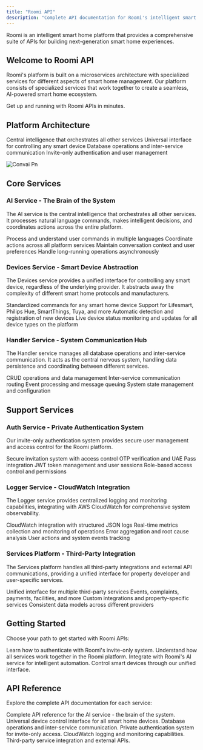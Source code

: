 ```yaml
---
title: "Roomi API"
description: "Complete API documentation for Roomi's intelligent smart home platform"
---
```


Roomi is an intelligent smart home platform that provides a comprehensive suite of APIs for building next-generation smart home experiences.

## Welcome to Roomi API

Roomi's platform is built on a microservices architecture with specialized services for different aspects of smart home management. Our platform consists of specialized services that work together to create a seamless, AI-powered smart home ecosystem.

<Card title="Quick Start Guide" icon="rocket" href="/authentication">
  Get up and running with Roomi APIs in minutes.
</Card>

## Platform Architecture

<CardGroup cols={2}>
  <Card title="AI Service" icon="brain" href="/api-reference/ai">
    Central intelligence that orchestrates all other services
  </Card>
  <Card title="Devices Service" icon="lightbulb-cfl" href="/api-reference/devices">
    Universal interface for controlling any smart device
  </Card>
  <Card title="Handler Service" icon="database" href="/api-reference/handler">
    Database operations and inter-service communication
  </Card>
  <Card title="Auth Service" icon="shield" href="/api-reference/auth">
    Invite-only authentication and user management
  </Card>
</CardGroup>

![Convai Pn](/images/convai.png)

## Core Services

### AI Service - The Brain of the System

The AI service is the central intelligence that orchestrates all other services. It processes natural language commands, makes intelligent decisions, and coordinates actions across the entire platform.

<CardGroup cols={2}>
  <Card title="Natural Language Processing" icon="message-captions">
    Process and understand user commands in multiple languages
  </Card>
  <Card title="Service Orchestration" icon="chart-network">
    Coordinate actions across all platform services
  </Card>
  <Card title="Context Management" icon="brain">
    Maintain conversation context and user preferences
  </Card>
  <Card title="Background Tasks" icon="clock">
    Handle long-running operations asynchronously
  </Card>
</CardGroup>

### Devices Service - Smart Device Abstraction

The Devices service provides a unified interface for controlling any smart device, regardless of the underlying provider. It abstracts away the complexity of different smart home protocols and manufacturers.

<CardGroup cols={2}>
  <Card title="Universal Control" icon="bolt-lightning">
    Standardized commands for any smart home device
  </Card>
  <Card title="Multi-Provider Support" icon="layer-group">
    Support for Lifesmart, Philips Hue, SmartThings, Tuya, and more
  </Card>
  <Card title="Device Discovery" icon="magnifying-glass">
    Automatic detection and registration of new devices
  </Card>
  <Card title="Real-time Status" icon="bell-on">
    Live device status monitoring and updates for all device types on the platform
  </Card>
</CardGroup>

### Handler Service - System Communication Hub

The Handler service manages all database operations and inter-service communication. It acts as the central nervous system, handling data persistence and coordinating between different services.

<CardGroup cols={2}>
  <Card title="Database Operations" icon="arrow-down-left">
    CRUD operations and data management
  </Card>
  <Card title="Message Routing" icon="route">
    Inter-service communication routing
  </Card>
  <Card title="Event Handling" icon="arrow-progress">
    Event processing and message queuing
  </Card>
  <Card title="System State" icon="braille">
    System state management and configuration
  </Card>
</CardGroup>

## Support Services

### Auth Service - Private Authentication System

Our invite-only authentication system provides secure user management and access control for the Roomi platform.

<CardGroup cols={2}>
  <Card title="Invite-Only Registration" icon="mailbox">
    Secure invitation system with access control
  </Card>
  <Card title="Multi-Factor Authentication" icon="shield">
    OTP verification and UAE Pass integration
  </Card>
  <Card title="Session Management" icon="key">
    JWT token management and user sessions
  </Card>
  <Card title="Permission System" icon="lock">
    Role-based access control and permissions
  </Card>
</CardGroup>

### Logger Service - CloudWatch Integration

The Logger service provides centralized logging and monitoring capabilities, integrating with AWS CloudWatch for comprehensive system observability.

<CardGroup cols={2}>
  <Card title="Structured Logging" icon="file-circle-check">
    CloudWatch integration with structured JSON logs
  </Card>
  <Card title="Performance Monitoring" icon="eye">
    Real-time metrics collection and monitoring of operations
  </Card>
  <Card title="Error Tracking" icon="triangle-exclamation">
    Error aggregation and root cause analysis
  </Card>
  <Card title="Audit Trail" icon="shield">
    User actions and system events tracking
  </Card>
</CardGroup>

### Services Platform - Third-Party Integration

The Services platform handles all third-party integrations and external API communications, providing a unified interface for property developer and user-specific services.

<CardGroup cols={2}>
  <Card title="Third-Party Integration" icon="link">
    Unified interface for multiple third-party services
  </Card>
  <Card title="Service Categories" icon="grid">
    Events, complaints, payments, facilities, and more
  </Card>
  <Card title="Property Developer APIs" icon="building">
    Custom integrations and property-specific services
  </Card>
  <Card title="Data Transformation" icon="align-justify">
    Consistent data models across different providers
  </Card>
</CardGroup>

## Getting Started

Choose your path to get started with Roomi APIs:

<CardGroup cols={2}>
  <Card title="Authentication Setup" icon="key" href="/authentication">
    Learn how to authenticate with Roomi's invite-only system.
  </Card>
  <Card title="Architecture Overview" icon="sitemap" href="/architecture-overview">
    Understand how all services work together in the Roomi platform.
  </Card>
  <Card title="AI Integration" icon="brain" href="/api-reference/ai">
    Integrate with Roomi's AI service for intelligent automation.
  </Card>
  <Card title="Device Control" icon="lightbulb-cfl" href="/api-reference/devices">
    Control smart devices through our unified interface.
  </Card>
</CardGroup>

## API Reference

Explore the complete API documentation for each service:

<CardGroup cols={2}>
  <Card title="AI Service API" icon="brain" href="/api-reference/ai">
    Complete API reference for the AI service - the brain of the system.
  </Card>
  <Card title="Devices Service API" icon="lightbulb-cfl" href="/api-reference/devices">
    Universal device control interface for all smart home devices.
  </Card>
  <Card title="Handler Service API" icon="database" href="/api-reference/handler">
    Database operations and inter-service communication.
  </Card>
  <Card title="Auth Service API" icon="shield" href="/api-reference/auth">
    Private authentication system for invite-only access.
  </Card>
  <Card title="Logger Service API" icon="file-circle-check" href="/api-reference/logger">
    CloudWatch logging and monitoring capabilities.
  </Card>
  <Card title="Services Platform API" icon="globe" href="/api-reference/services">
    Third-party service integration and external APIs.
  </Card>
</CardGroup>
